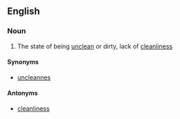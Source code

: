 ==English==
===Noun===
{{en-noun|-}}

# The state of being [[unclean]] or dirty, lack of [[cleanliness]]

====Synonyms====
*[[uncleannes]]

====Antonyms====
*[[cleanliness]]